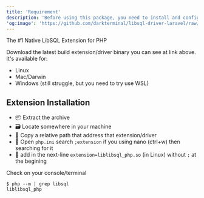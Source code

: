 ```yaml
---
title: 'Requirement'
description: 'Before using this package, you need to install and configure LibSQL Native Extension for PHP.'
'og:image': 'https://github.com/darkterminal/libsql-driver-laravel/raw/main/art/libsql-driver-laravel.png'
---
```


<Card title="LibSQL Extension for PHP" icon="link" href="https://github.com/darkterminal/libsql-extension/releases">
  The #1 Native LibSQL Extension for PHP
</Card>

Download the latest build extension/driver binary you can see at link above. It's available for:
- Linux
- Mac/Darwin
- Windows (still struggle, but you need to try use WSL)

## Extension Installation

- 📦 Extract the archive
- 🗃 Locate somewhere in your machine
- 💽 Copy a relative path that address that extension/driver
- 📂 Open `php.ini` search `;extension` if you using nano (ctrl+w) then searching for it
- 📝 add in the next-line `extension=liblibsql_php.so` (in Linux) without `;` at the begining

Check on your console/terminal

```shell
$ php --m | grep libsql
liblibsql_php
```

